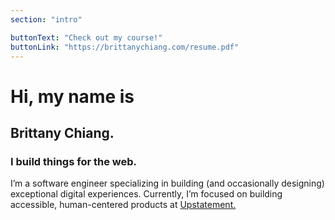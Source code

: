 ```yaml
---
section: "intro"

buttonText: "Check out my course!"
buttonLink: "https://brittanychiang.com/resume.pdf"
---
```


<h1>Hi, my name is</h1>
<h2>Brittany Chiang.</h2>
<h3>I build things for the web.</h3>
<p className="sectionText">
  I’m a software engineer specializing in building (and occasionally designing)
  exceptional digital experiences. Currently, I’m focused on building
  accessible, human-centered products at
  <a
    class="sectionLink"
    href="https://upstatement.com/"
    target="_blank"
    rel="noreferrer"
  >
    Upstatement.
  </a>
</p>

